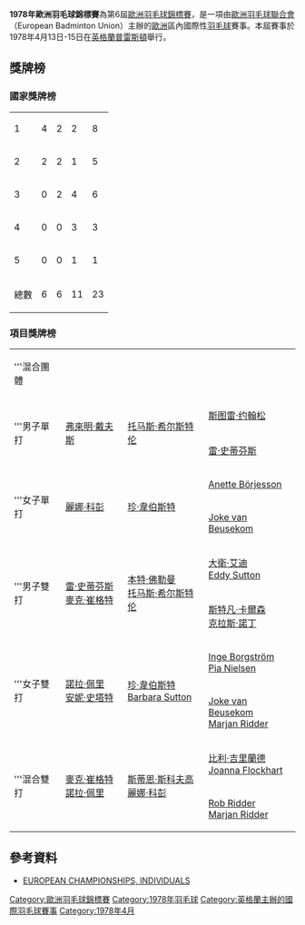 {{noteTA|G1=Badminton}}
{{infobox badminton event
|name           = 1978年歐洲羽毛球錦標賽
|image          = 
|size           = 
|caption        =
|dates          = 1978年4月13日－4月15日
|number_edition = 第6屆
|level          =
|prize_money    =

|location       = {{ENG}}[[普雷斯頓|普雷斯頓]]
|venue          = 
|previous       = 1976年歐洲羽毛球錦標賽
|next           = 1980年歐洲羽毛球錦標賽
}}
'''1978年歐洲羽毛球錦標賽'''為第6屆[[歐洲羽毛球錦標賽|歐洲羽毛球錦標賽]]，是一項由[[歐洲羽毛球聯合會|歐洲羽毛球聯合會]]（European Badminton Union）主辦的[[歐洲|歐洲]]區內國際性[[羽毛球|羽毛球]]賽事。本屆賽事於1978年4月13日-15日在[[英格蘭|英格蘭]][[普雷斯頓|普雷斯頓]]舉行。

==獎牌榜==
===國家獎牌榜===
{| {{RankedMedalTable}}
|-
|1 || style=text-align:left| {{bat|ENG}}||4||2||2||8
|-
|2 || style=text-align:left| {{bat|DEN}}||2||2||1||5
|-
|3 || style=text-align:left| {{bat|SWE}}||0||2||4||6
|-
|4 || style=text-align:left| {{bat|NED}}||0||0||3||3
|-
|5 || style=text-align:left| {{SCO}}||0||0||1||1
|- class="sortbottom"
!colspan=2|總數|| 6 || 6 || 11 || 23
|}

===項目獎牌榜===
{| {{MedalistTable|labelwidth=80px|type=項目|style=font-size:small;}}
|-
|'''混合團體
|{{bat|ENG}}
|{{bat|DEN}}
|{{bat|SWE}}

|-
|rowspan=2|'''男子單打
|rowspan=2|{{flagicon|DEN}} [[弗來明·戴夫斯|弗來明·戴夫斯]]
|rowspan=2|{{flagicon|SWE}} [[托马斯·希尔斯特伦|托马斯·希尔斯特伦]]
|{{flagicon|SWE}} [[斯图雷·约翰松|斯图雷·约翰松]]
|-
|{{flagicon|ENG}} [[雷·史蒂芬斯|雷·史蒂芬斯]]
|-
|rowspan=2|'''女子單打
|rowspan=2|{{flagicon|DEN}} [[麗娜·科彭|麗娜·科彭]]
|rowspan=2|{{flagicon|ENG}} [[珍·韋伯斯特_(羽毛球運動員)|珍·韋伯斯特]]
|{{flagicon|SWE}} [[Anette_Börjesson|Anette Börjesson]]
|-
|{{flagicon|NED}} [[Joke_van_Beusekom|Joke van Beusekom]]
|-
|rowspan=2|'''男子雙打
|rowspan=2|{{flagicon|ENG}} [[雷·史蒂芬斯|雷·史蒂芬斯]]<br/>{{flagicon|ENG}} [[麥克·崔格特|麥克·崔格特]]
|rowspan=2|{{flagicon|SWE}} [[本特·佛勒曼|本特·佛勒曼]]<br/>{{flagicon|SWE}} [[托马斯·希尔斯特伦|托马斯·希尔斯特伦]]
|{{flagicon|ENG}} [[大衛·艾迪|大衛·艾迪]]<br/>{{flagicon|ENG}} [[Eddy_Sutton|Eddy Sutton]]
|-
|{{flagicon|SWE}} [[斯特凡·卡爾森|斯特凡·卡爾森]]<br/>{{flagicon|SWE}} [[克拉斯·諾丁|克拉斯·諾丁]]
|-
|rowspan=2|'''女子雙打
|rowspan=2|{{flagicon|ENG}} [[諾拉·佩里|諾拉·佩里]]<br/>{{flagicon|ENG}} [[安妮·史塔特|安妮·史塔特]]
|rowspan=2|{{flagicon|ENG}} [[珍·韋伯斯特_(羽毛球運動員)|珍·韋伯斯特]]<br/>{{flagicon|ENG}} [[Barbara_Sutton|Barbara Sutton]]
|{{flagicon|DEN}} [[Inge_Borgström|Inge Borgström]]<br/>{{flagicon|DEN}} [[Pia_Nielsen|Pia Nielsen]]
|-
|{{flagicon|NED}} [[Joke_van_Beusekom|Joke van Beusekom]]<br/>{{flagicon|NED}} [[Marjan_Ridder|Marjan Ridder]]
|-
|rowspan=2|'''混合雙打
|rowspan=2|{{flagicon|ENG}} [[麥克·崔格特|麥克·崔格特]]<br/>{{flagicon|ENG}} [[諾拉·佩里|諾拉·佩里]]
|rowspan=2|{{flagicon|DEN}} [[斯蒂恩·斯科夫高|斯蒂恩·斯科夫高]]<br/>{{flagicon|DEN}} [[麗娜·科彭|麗娜·科彭]]
|{{flagicon|SCO}} [[比利·吉里蘭德|比利·吉里蘭德]]<br/>{{flagicon|SCO}} [[Joanna_Flockhart|Joanna Flockhart]]
|-
|{{flagicon|NED}} [[Rob_Ridder|Rob Ridder]]<br/>{{flagicon|NED}} [[Marjan_Ridder|Marjan Ridder]]
|}

==參考資料==
{{reflist}}
*[http://badmintoneurope.com/cms/?&pageid=6077 EUROPEAN CHAMPIONSHIPS, INDIVIDUALS]{{Wayback|url=http://badmintoneurope.com/cms/?&pageid=6077 |date=20160323125358 }}{{en}}

{{歐洲羽毛球錦標賽}}

[[Category:歐洲羽毛球錦標賽|Category:歐洲羽毛球錦標賽]]
[[Category:1978年羽毛球|Category:1978年羽毛球]]
[[Category:英格蘭主辦的國際羽毛球賽事|Category:英格蘭主辦的國際羽毛球賽事]]
[[Category:1978年4月|Category:1978年4月]]